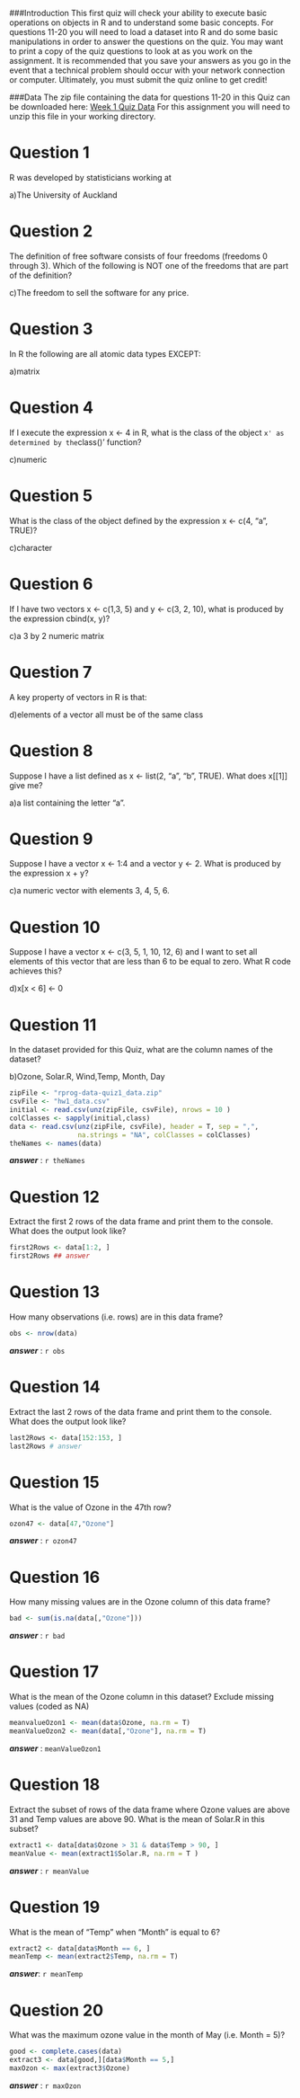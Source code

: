 ###Introduction
This first quiz will check your ability to execute basic operations on objects in R and to
understand some basic concepts. For questions 11-20 you will need to load a dataset into R
and do some basic manipulations in order to answer the questions on the quiz.
You may want to print a copy of the quiz questions to look at as you work on the assignment. It
is recommended that you save your answers as you go in the event that a technical problem
should occur with your network connection or computer. Ultimately, you must submit the quiz
online to get credit!

###Data
The zip file containing the data for questions 11-20 in this Quiz can be downloaded here:
[Week 1 Quiz Data](https://d396qusza40orc.cloudfront.net)
For this assignment you will need to unzip this file in your working directory.

**Question 1**
============
R was developed by statisticians working at

a)The University of Auckland

**Question 2**
============
The definition of free software consists of four freedoms (freedoms 0 through 3). Which of the
following is NOT one of the freedoms that are part of the definition?

c)The freedom to sell the software for any price.

**Question 3**
============
In R the following are all atomic data types EXCEPT:

a)matrix

**Question 4**
============
If I execute the expression x <- 4 in R, what is the class of the object `x' as determined by the
`class()' function?

c)numeric

**Question 5**
============
What is the class of the object defined by the expression x <- c(4, "a", TRUE)?

c)character

**Question 6**
============
If I have two vectors x <- c(1,3, 5) and y <- c(3, 2, 10), what is produced by the expression
cbind(x, y)?

c)a 3 by 2 numeric matrix

**Question 7**
============
A key property of vectors in R is that:

d)elements of a vector all must be of the same class

**Question 8**
============
Suppose I have a list defined as x <- list(2, "a", "b", TRUE). What does x[[1]] give me?

a)a list containing the letter "a".

**Question 9**
============
Suppose I have a vector x <- 1:4 and a vector y <- 2.
What is produced by the expression x + y?

c)a numeric vector with elements 3, 4, 5, 6.

**Question 10**
=============
Suppose I have a vector x <- c(3, 5, 1, 10, 12, 6) and I want to set all elements of this vector that
are less than 6 to be equal to zero. What R code achieves this?

d)x[x < 6] <- 0

**Question 11**
=============
In the dataset provided for this Quiz, what are the column names of the dataset?

b)Ozone, Solar.R, Wind,Temp, Month, Day

```r
zipFile <- "rprog-data-quiz1_data.zip"
csvFile <- "hw1_data.csv"
initial <- read.csv(unz(zipFile, csvFile), nrows = 10 )
colClasses <- sapply(initial,class)
data <- read.csv(unz(zipFile, csvFile), header = T, sep = ",",
                 na.strings = "NA", colClasses = colClasses)
theNames <- names(data)

```

***answer*** : `r theNames` 

**Question 12**
=============
Extract the first 2 rows of the data frame and print them to the console. What does the output
look like?

```r
first2Rows <- data[1:2, ] 
first2Rows ## answer

```
 

**Question 13**
=============
How many observations (i.e. rows) are in this data frame?

```r
obs <- nrow(data)
```

***answer*** : `r obs`

**Question 14**
=============
Extract the last 2 rows of the data frame and print them to the console. What does the output
look like?
```r
last2Rows <- data[152:153, ]
last2Rows # answer
```


**Question 15**
=============
What is the value of Ozone in the 47th row?

```r
ozon47 <- data[47,"Ozone"]
```

***answer*** : `r ozon47`

**Question 16**
=============
How many missing values are in the Ozone column of this data frame?

```r
bad <- sum(is.na(data[,"Ozone"]))
```

***answer*** : `r bad`

**Question 17**
=============
What is the mean of the Ozone column in this dataset? Exclude missing values (coded as NA)

```r
meanvalueOzon1 <- mean(data$Ozone, na.rm = T)
meanValueOzon2 <- mean(data[,"Ozone"], na.rm = T)
```

***answer*** : `meanValueOzon1`

**Question 18**
=============
Extract the subset of rows of the data frame where Ozone values are above 31 and Temp values
are above 90. What is the mean of Solar.R in this subset?

```r
extract1 <- data[data$Ozone > 31 & data$Temp > 90, ]
meanValue <- mean(extract1$Solar.R, na.rm = T )
```

***answer*** : `r meanValue`

**Question 19**
=============
What is the mean of "Temp" when "Month" is equal to 6?

```r
extract2 <- data[data$Month == 6, ]
meanTemp <- mean(extract2$Temp, na.rm = T)
```
***answer***: `r meanTemp`

**Question 20**
=============
What was the maximum ozone value in the month of May (i.e. Month = 5)?

```r
good <- complete.cases(data)
extract3 <- data[good,][data$Month == 5,]
maxOzon <- max(extract3$Ozone)
```

***answer*** : `r maxOzon`